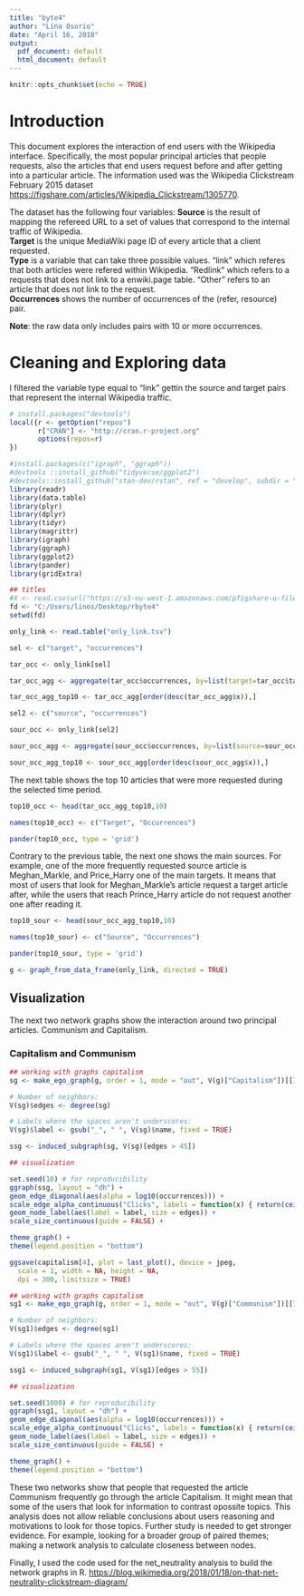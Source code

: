 ```yaml
---
title: "byte4"
author: "Lina Osorio"
date: "April 16, 2018"
output:
  pdf_document: default
  html_document: default
---
```


```r
knitr::opts_chunk$set(echo = TRUE)
```

# Introduction

This document explores the interaction of end users with the Wikipedia interface. Specifically, the most popular principal articles that people requests, also the articles that end users request before and after getting into a particular article. The information used was the Wikipedia Clickstream February 2015 dataset <https://figshare.com/articles/Wikipedia_Clickstream/1305770>. 

The dataset has the following four variables: 
**Source** is the result of mapping the refereed URL to a set of values that correspond to the internal traffic of Wikipedia.  
**Target** is the unique MediaWiki page ID of every article that a client requested.  
**Type** is a variable that can take three possible values. "link" which referes that both articles were refered within Wikipedia. "Redlink" which refers to a requests that does not link to a enwiki.page table. "Other" refers to an article that does not link to the request.  
**Occurrences** shows the number of occurrences of the (refer, resource) pair.  

**Note**: the raw data only includes pairs with 10 or more occurrences.

# Cleaning and Exploring data

I filtered the variable type equal to "link" gettin the source and target pairs that represent the internal Wikipedia traffic.

```r
# install.packages("devtools")
local({r <- getOption("repos")
       r["CRAN"] <- "http://cran.r-project.org" 
       options(repos=r)
})

#install.packages(c("igraph", "ggraph"))
#devtools ::install_github("tidyverse/ggplot2")
#devtools::install_github("stan-dev/rstan", ref = "develop", subdir = "rstan/rstan")
library(readr)
library(data.table)
library(plyr)
library(dplyr)
library(tidyr)
library(magrittr)
library(igraph)
library(ggraph)
library(ggplot2)
library(pander)
library(gridExtra)
```

```r

## titles
#X <- read.csv(url("https://s3-eu-west-1.amazonaws.com/pfigshare-u-files/5036383/2015_02_en_clickstream.tsv.gz"))
fd <- "C:/Users/linos/Desktop/rbyte4"
setwd(fd)

only_link <- read.table("only_link.tsv")
```

```r
sel <- c("target", "occurrences")

tar_occ <- only_link[sel]

tar_occ_agg <- aggregate(tar_occ$occurrences, by=list(target=tar_occ$target), FUN=sum)

tar_occ_agg_top10 <- tar_occ_agg[order(desc(tar_occ_agg$x)),]

sel2 <- c("source", "occurrences")

sour_occ <- only_link[sel2]

sour_occ_agg <- aggregate(sour_occ$occurrences, by=list(source=sour_occ$source), FUN=sum)

sour_occ_agg_top10 <- sour_occ_agg[order(desc(sour_occ_agg$x)),]
```

The next table shows the top 10 articles that were more requested during the selected time period. 
```r
top10_occ <- head(tar_occ_agg_top10,10)

names(top10_occ) <- c("Target", "Occurrences")

pander(top10_occ, type = 'grid')
```
Contrary to the previous table, the next one shows the main sources. For example, one of the more frequently requested source article is Meghan_Markle, and Price_Harry one of the main targets. It means that most of users that look for Meghan_Markle's article request a target article after, while the users that reach Prince_Harry article do not request another one after reading it.

```r
top10_sour <- head(sour_occ_agg_top10,10)

names(top10_sour) <- c("Source", "Occurrences")

pander(top10_sour, type = 'grid')
```

```r
g <- graph_from_data_frame(only_link, directed = TRUE)
```


## Visualization

The next two network graphs show the interaction around two principal articles. Communism and Capitalism.

### Capitalism and Communism
```r
## working with graphs capitalism
sg <- make_ego_graph(g, order = 1, mode = "out", V(g)["Capitalism"])[[1]]

# Number of neighbors:
V(sg)$edges <- degree(sg)

# Labels where the spaces aren't underscores:
V(sg)$label <- gsub("_", " ", V(sg)$name, fixed = TRUE)

ssg <- induced_subgraph(sg, V(sg)[edges > 45])

```

```r
## visualization

set.seed(10) # for reproducibility
ggraph(ssg, layout = "dh") +
geom_edge_diagonal(aes(alpha = log10(occurrences))) +
scale_edge_alpha_continuous("Clicks", labels = function(x) { return(ceiling(10 ^ x)) }) +
geom_node_label(aes(label = label, size = edges)) +
scale_size_continuous(guide = FALSE) +

theme_graph() +
theme(legend.position = "bottom")

ggsave(capitalism[4], plot = last_plot(), device = jpeg,
  scale = 1, width = NA, height = NA,
  dpi = 300, limitsize = TRUE)
```

```r
## working with graphs capitalism
sg1 <- make_ego_graph(g, order = 1, mode = "out", V(g)["Communism"])[[1]]

# Number of neighbors:
V(sg1)$edges <- degree(sg1)

# Labels where the spaces aren't underscores:
V(sg1)$label <- gsub("_", " ", V(sg1)$name, fixed = TRUE)

ssg1 <- induced_subgraph(sg1, V(sg1)[edges > 55])

```

```r
## visualization

set.seed(1000) # for reproducibility
ggraph(ssg1, layout = "dh") +
geom_edge_diagonal(aes(alpha = log10(occurrences))) +
scale_edge_alpha_continuous("Clicks", labels = function(x) { return(ceiling(10 ^ x)) }) +
geom_node_label(aes(label = label, size = edges)) +
scale_size_continuous(guide = FALSE) +

theme_graph() +
theme(legend.position = "bottom")
```

These two networks show that people that requested the article Communism frequently go through the article Capitalism.  It might mean that  some of the users that look for information to contrast opossite topics. This analysis does not allow reliable conclusions about users reasoning and motivations to look for those topics. Further study is needed to get stronger evidence. For example, looking for a broader group of paired themes; making a network analysis to calculate closeness between nodes.

Finally, I used the code used for the net_neutrality analysis to build the network graphs in R. <https://blog.wikimedia.org/2018/01/18/on-that-net-neutrality-clickstream-diagram/>
